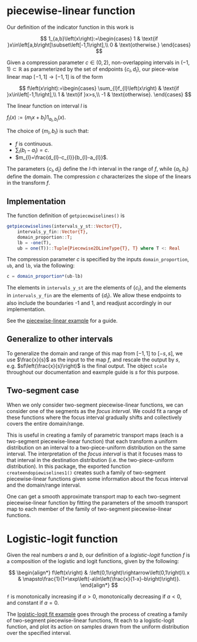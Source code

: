 
# piecewise-linear function
Our definition of the indicator function in this work is

$$
1_{a,b}\left(x\right):=\begin{cases}
1 & \text{if }x\in\left[a,b\right]\subset\left[-1,1\right],\\
0 & \text{otherwise.}
\end{cases}
$$


Given a compression parameter $c\in\left(0,2\right)$, non-overlapping
intervals in $\left(-1,1\right)\subset\mathbb{R}$ as parameterized
by the set of endpoints $\left\{ c_{l},d_{l}\right\}$, our piece-wise
linear map $\left[-1,1\right]\rightarrow\left[-1,1\right]$ is of
the form

$$
f\left(x\right):=\begin{cases}
\sum_{l}f_{l}\left(x\right) & \text{if }x\in\left[-1,1\right],\\
1 & \text{if }x>s,\\
-1 & \text{otherwise}.
\end{cases}
$$


The linear function on interval $l$ is

$f_{l}\left(x\right):=\left(m_{l}x+b_{l}\right)1_{a_{l},b_{l}}\left(x\right).$


The choice of $\left\{ m_{l},b_{l}\right\}$ is such that:

* $f$ is continuous.
* $\sum_{l}\left(b_{l}-a_{l}\right)=c$.
* $m_{l}=\frac{d_{l}-c_{l}}{b_{l}-a_{l}}$.

The parameters $\left\{ c_{l},d_{l}\right\}$ define the $l$-th interval in the range of $f$, while $\left\{ a_{l},b_{l}\right\}$ define the domain. The compression $c$ characterizes the slope of the linears in the transform $f$.

## Implementation
The function definition of `getpiecewiselines()` is 
```julia
getpiecewiselines(intervals_y_st::Vector{T},
    intervals_y_fin::Vector{T},
    domain_proportion::T;
    lb = -one(T),
    ub = one(T))::Tuple{Piecewise2DLineType{T}, T} where T <: Real
```

The compression parameter $c$ is specified by the inputs `domain_proportion`, `ub`, and `lb`, via the following:
```julia
c = domain_proportion*(ub-lb)
```
The elements in `intervals_y_st` are the elements of $\left\{ c_{l}\right\}$, and the elements in `intervals_y_fin` are the elements of $\left\{ d_{l}\right\}$. We allow these endpoints to also include the boundaries -1 and 1, and readjust accordingly in our implementation.

See the [piecewise-linear example](piecewise-linear.html) for a guide.

## Generalize to other intervals
To generalize the domain and range of this map from $\left[-1,1\right]$ to $\left[-s,s\right]$, we use $\frac{x}{s}$ as the input to the map $f$, and rescale the output by $s$, e.g. $sf\left(\frac{x}{s}\right)$ is the final output. The object `scale` throughout our documentation and eaxmple guide is $s$ for this purpose.

## Two-segment case
When we only consider two-segment piecewise-linear functions, we can consider one of the segments as the *focus interval*. We could fit a range of these functions where the focus interval gradually shifts and collectively covers the entire domain/range.

This is useful in creating a family of parametric transport maps (each is a two-segment piecewise-linear function) that each transform a uniform distribution on an interval to a two-piece-uniform distribution on the same interval. The interpretation of the *focus interval* is that it focuses mass to that interval in the destination distribution (i.e. the two-piece-uniform distribution). In this package, the exported function `createendopiewiselines1()` creates such a family of two-segment piecewise-linear functions given some information about the focus interval and the domain/range interval.

One can get a smooth approximate transport map to each two-segment piecewise-linear function by fitting the parameters of the smooth transport map to each member of the family of two-segment piecewise-linear functions. 

# Logistic-logit function
Given the real numbers $a$ and $b$, our definition of a *logistic-logit* function $f$ is a composition of the logistic and logit functions, given by the following:

$$
\begin{align*}
f\left(x\right) & :\left(0,1\right)\rightarrow\left(0,1\right)\\
x & \mapsto\frac{1}{1+\exp\left(-a\ln\left(\frac{x}{1-x}-b\right)\right)}.
\end{align*}
$$

`f` is monotonically increasing if $a>0$, monotonically decreasing if $a<0$, and constant if $a=0$.

The [logistic-logit fit example](logistic-logit_fit.html) goes through the process of creating a family of two-segment piecewise-linear functions, fit each to a logistic-logit function, and plot its action on samples drawn from the uniform distribution over the specified interval.
